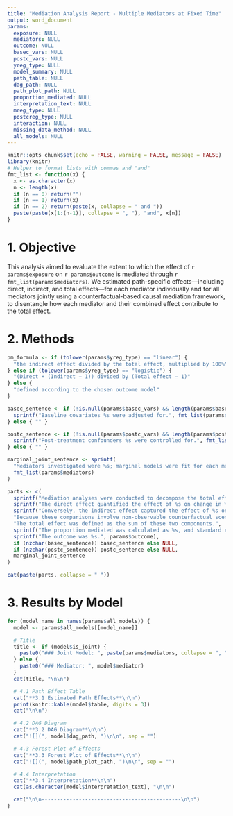 ```yaml
---
title: "Mediation Analysis Report - Multiple Mediators at Fixed Time"
output: word_document
params:
  exposure: NULL
  mediators: NULL
  outcome: NULL
  basec_vars: NULL
  postc_vars: NULL
  yreg_type: NULL
  model_summary: NULL
  path_table: NULL
  dag_path: NULL
  path_plot_path: NULL
  proportion_mediated: NULL
  interpretation_text: NULL
  mreg_type: NULL
  postcreg_type: NULL
  interaction: NULL
  missing_data_method: NULL
  all_models: NULL
---
```


```r
knitr::opts_chunk$set(echo = FALSE, warning = FALSE, message = FALSE)
library(knitr)
# Helper to format lists with commas and "and"
fmt_list <- function(x) {
  x <- as.character(x)
  n <- length(x)
  if (n == 0) return("")
  if (n == 1) return(x)
  if (n == 2) return(paste(x, collapse = " and "))
  paste(paste(x[1:(n-1)], collapse = ", "), "and", x[n])
}
```


# 1. Objective
This analysis aimed to evaluate the extent to which the effect of `r params$exposure` on `r params$outcome` is mediated through `r fmt_list(params$mediators)`. We estimated path-specific effects—including direct, indirect, and total effects—for each mediator individually and for all mediators jointly using a counterfactual-based causal mediation framework, to disentangle how each mediator and their combined effect contribute to the total effect.

# 2. Methods
```r
pm_formula <- if (tolower(params$yreg_type) == "linear") {
  "the indirect effect divided by the total effect, multiplied by 100%"
} else if (tolower(params$yreg_type) == "logistic") {
  "(Direct × (Indirect − 1)) divided by (Total effect − 1)"
} else {
  "defined according to the chosen outcome model"
}

basec_sentence <- if (!is.null(params$basec_vars) && length(params$basec_vars) > 0) {
  sprintf("Baseline covariates %s were adjusted for.", fmt_list(params$basec_vars))
} else { "" }

postc_sentence <- if (!is.null(params$postc_vars) && length(params$postc_vars) > 0) {
  sprintf("Post-treatment confounders %s were controlled for.", fmt_list(params$postc_vars))
} else { "" }

marginal_joint_sentence <- sprintf(
  "Mediators investigated were %s; marginal models were fit for each mediator individually, and a joint model was fit including all mediators simultaneously to estimate the combined mediated effect.",
  fmt_list(params$mediators)
)

parts <- c(
  sprintf("Mediation analyses were conducted to decompose the total effect of %s on %s into direct effect and indirect effect.", params$exposure, params$outcome),
  sprintf("The direct effect quantified the effect of %s on change in %s independent of changes in the mediators.", params$exposure, params$outcome),
  sprintf("Conversely, the indirect effect captured the effect of %s on change in %s associated with changes in the mediators.", params$exposure, params$outcome),
  "Because these comparisons involve non-observable counterfactual scenarios, natural effect models were employed to estimate the direct and indirect effects.",
  "The total effect was defined as the sum of these two components.",
  sprintf("The proportion mediated was calculated as %s, and standard errors were derived using the bootstrap method.", pm_formula),
  sprintf("The outcome was %s.", params$outcome),
  if (nzchar(basec_sentence)) basec_sentence else NULL,
  if (nzchar(postc_sentence)) postc_sentence else NULL,
  marginal_joint_sentence
)

cat(paste(parts, collapse = " "))

```


# 3. Results by Model
```r
for (model_name in names(params$all_models)) {
  model <- params$all_models[[model_name]]

  # Title
  title <- if (model$is_joint) {
    paste0("### Joint Model: ", paste(params$mediators, collapse = ", "))
  } else {
    paste0("### Mediator: ", model$mediator)
  }
  cat(title, "\n\n")

  # 4.1 Path Effect Table
  cat("**3.1 Estimated Path Effects**\n\n")
  print(knitr::kable(model$table, digits = 3))
  cat("\n\n")

  # 4.2 DAG Diagram
  cat("**3.2 DAG Diagram**\n\n")
  cat("![](", model$dag_path, ")\n\n", sep = "")

  # 4.3 Forest Plot of Effects
  cat("**3.3 Forest Plot of Effects**\n\n")
  cat("![](", model$path_plot_path, ")\n\n", sep = "")

  # 4.4 Interpretation
  cat("**3.4 Interpretation**\n\n")
  cat(as.character(model$interpretation_text), "\n\n")

  cat("\n\n---------------------------------------------\n\n")
}

```























